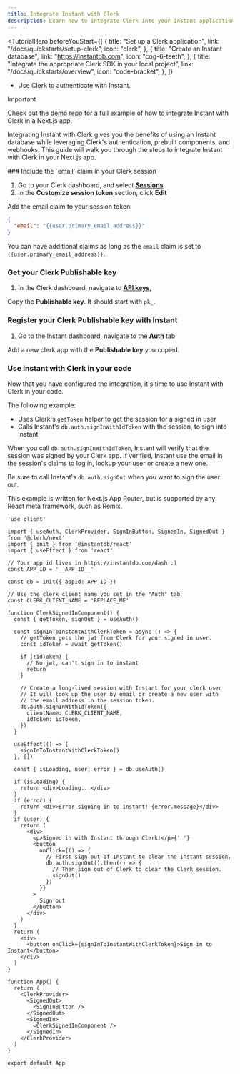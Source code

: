 ```yaml
---
title: Integrate Instant with Clerk
description: Learn how to integrate Clerk into your Instant application.
---
```


<TutorialHero
  beforeYouStart={[
    {
      title: "Set up a Clerk application",
      link: "/docs/quickstarts/setup-clerk",
      icon: "clerk",
    },
    {
      title: "Create an Instant database",
      link: "https://instantdb.com",
      icon: "cog-6-teeth",
    },
    {
      title: "Integrate the appropriate Clerk SDK in your local project",
      link: "/docs/quickstarts/overview",
      icon: "code-bracket",
    },
  ]}
>
  - Use Clerk to authenticate with Instant.
</TutorialHero>

> [!IMPORTANT]
> Check out the [demo repo](https://github.com/clerk/clerk-instant-nextjs) for a full example of how to integrate Instant with Clerk in a Next.js app.

Integrating Instant with Clerk gives you the benefits of using an Instant database while leveraging Clerk's authentication, prebuilt components, and webhooks.
This guide will walk you through the steps to integrate Instant with Clerk in your Next.js app.

<Steps>
  ### Include the `email` claim in your Clerk session

  1. Go to your Clerk dashboard, and select **[Sessions](https://dashboard.clerk.com/last-active?path=sessions)**.
  1. In the **Customize session token** section, click **Edit**

  Add the email claim to your session token:

  ```json
  {
    "email": "{{user.primary_email_address}}"
  }
  ```

  You can have additional claims as long as the `email` claim is set to `{{user.primary_email_address}}`.

  ### Get your Clerk Publishable key

  1. In the Clerk dashboard, navigate to **[API keys](https://dashboard.clerk.com/last-active?path=api-keys)**,

  Copy the **Publishable key**. It should start with `pk_`.

  ### Register your Clerk Publishable key with Instant

  1. Go to the Instant dashboard, navigate to the **[Auth](https://www.instantdb.com/dash?t=auth)** tab

  Add a new clerk app with the **Publishable key** you copied.

  ### Use Instant with Clerk in your code

  Now that you have configured the integration, it's time to use Instant with Clerk in your code.

  The following example:

  - Uses Clerk's `getToken` helper to get the session for a signed in user
  - Calls Instant's `db.auth.signInWithIdToken` with the session, to sign into Instant

  When you call `db.auth.signInWithIdToken`, Instant will verify that the session was signed by your Clerk app. If verified, Instant use the email in the session's claims to log in, lookup your user or create a new one.

  Be sure to call Instant's `db.auth.signOut` when you want to sign the user out.

  This example is written for Next.js App Router, but is supported by any React meta framework, such as Remix.

  ```tsx {{ filename: 'app/instant/page.tsx' }}
  'use client'

  import { useAuth, ClerkProvider, SignInButton, SignedIn, SignedOut } from '@clerk/next'
  import { init } from '@instantdb/react'
  import { useEffect } from 'react'

  // Your app id lives in https://instantdb.com/dash :)
  const APP_ID = '__APP_ID__'

  const db = init({ appId: APP_ID })

  // Use the clerk client name you set in the "Auth" tab
  const CLERK_CLIENT_NAME = 'REPLACE_ME'

  function ClerkSignedInComponent() {
    const { getToken, signOut } = useAuth()

    const signInToInstantWithClerkToken = async () => {
      // getToken gets the jwt from Clerk for your signed in user.
      const idToken = await getToken()

      if (!idToken) {
        // No jwt, can't sign in to instant
        return
      }

      // Create a long-lived session with Instant for your clerk user
      // It will look up the user by email or create a new user with
      // the email address in the session token.
      db.auth.signInWithIdToken({
        clientName: CLERK_CLIENT_NAME,
        idToken: idToken,
      })
    }

    useEffect(() => {
      signInToInstantWithClerkToken()
    }, [])

    const { isLoading, user, error } = db.useAuth()

    if (isLoading) {
      return <div>Loading...</div>
    }
    if (error) {
      return <div>Error signing in to Instant! {error.message}</div>
    }
    if (user) {
      return (
        <div>
          <p>Signed in with Instant through Clerk!</p>{' '}
          <button
            onClick={() => {
              // First sign out of Instant to clear the Instant session.
              db.auth.signOut().then(() => {
                // Then sign out of Clerk to clear the Clerk session.
                signOut()
              })
            }}
          >
            Sign out
          </button>
        </div>
      )
    }
    return (
      <div>
        <button onClick={signInToInstantWithClerkToken}>Sign in to Instant</button>
      </div>
    )
  }

  function App() {
    return (
      <ClerkProvider>
        <SignedOut>
          <SignInButton />
        </SignedOut>
        <SignedIn>
          <ClerkSignedInComponent />
        </SignedIn>
      </ClerkProvider>
    )
  }

  export default App
  ```
</Steps>
